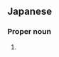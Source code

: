 ==Japanese==
{{ja-kanjitab|たか|のぶ}}

===Proper noun===
{{ja-pos|たかのぶ|proper}}

# {{given name|male|lang=ja|sort=たかのぶ}}